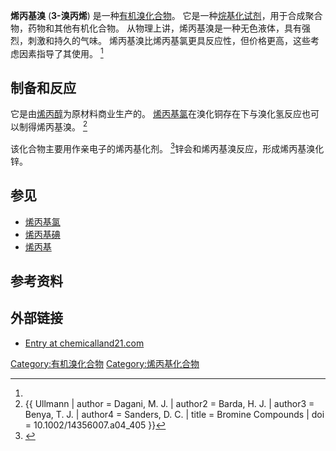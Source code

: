 {{chembox
| Watchedfields = changed
| verifiedrevid = 477314323
| ImageFile = 3-Brompropen.svg
| ImageSize = 180px
| ImageName = Skeletal formula
| ImageFile1 = Allyl-bromide-3D-balls-B.png
| ImageName1 = Ball-and-stick model
| PIN = 3-Bromoprop-1-ene
| OtherNames = 丙烯基溴<br />3-溴丙烯
|Section1={{Chembox Identifiers
| ChemSpiderID_Ref = {{chemspidercite|correct|chemspider}}
| ChemSpiderID = 7553
| InChIKey = BHELZAPQIKSEDF-UHFFFAOYAI
| SMILES1 = C=CCBr
| StdInChI_Ref = {{stdinchicite|correct|chemspider}}
| StdInChI = 1S/C3H5Br/c1-2-3-4/h2H,1,3H2
| StdInChIKey_Ref = {{stdinchicite|correct|chemspider}}
| StdInChIKey = BHELZAPQIKSEDF-UHFFFAOYSA-N
| CASNo_Ref = {{cascite|correct|CAS}}
| CASNo = 106-95-6
| UNII_Ref = {{fdacite|correct|FDA}}
| UNII = FXQ8X2F74Z
| EINECS = 203-446-6
| PubChem = 7841
| SMILES = BrCC=C
| InChI = 1/C3H5Br/c1-2-3-4/h2H,1,3H2
| RTECS = UC7090000
| UNNumber = 1099
  }}
|Section2={{Chembox Properties
| C=3|H=5|Br=1
| Appearance = 透明到黄色液体
| Density = 1.398 g/cm<sup>3</sup>
| MeltingPtC = −119
| MeltingPt_notes = 
| BoilingPtC = 71
| BoilingPt_notes = 
| Solubility = 微溶
| RefractIndex = 1.4697 (20 °C, 589.2 nm)
  }}
|Section3={{Chembox Hazards
| ExternalSDS = [http://ptcl.chem.ox.ac.uk/MSDS/BR/3-bromopropene.html MSDS at Oxford University]
| MainHazards = 
| FlashPt = −2 to −1 °C
| AutoignitionPtC = 280
| NFPA-H = 3
| NFPA-F = 3
| NFPA-R = 1
| NFPA-S = 
| GHSPictograms = {{GHS02}}{{GHS05}}{{GHS06}}{{GHS08}}{{GHS09}}
| GHSSignalWord = Danger
| HPhrases = {{H-phrases|225|301|314|330|331|340|350|400}}
| PPhrases = {{P-phrases|201|202|210|233|240|241|242|243|260|261|264|270|271|273|280|281|284|301+310|301+330+331|303+361+353|304+340|305+351+338|308+313|310|311|320|321|330|363|370+378|391|403+233|403+235|405|501}}
| ExploLimits = 4.3–7.3 %
  }}
}}

'''烯丙基溴''' ('''3-溴丙烯''') 是一种[[有机溴化合物|有机溴化合物]]。 它是一种[[烷基化|烷基化试剂]]，用于合成聚合物，药物和其他有机化合物。 从物理上讲，烯丙基溴是一种无色液体，具有强烈，刺激和持久的气味。 烯丙基溴比烯丙基氯更具反应性，但价格更高，这些考虑因素指导了其使用。 <ref name=Ullmann/>

==制备和反应==
它是由[[烯丙醇|烯丙醇]]为原材料商业​​生产的。  [[烯丙基氯|烯丙基氯]]在溴化铜存在下与溴化氢反应也可以制得烯丙基溴。 <ref name=Ullmann>{{ Ullmann | author = Dagani, M. J. | author2 = Barda, H. J. | author3 = Benya, T. J. | author4 = Sanders, D. C. | title = Bromine Compounds | doi = 10.1002/14356007.a04_405 }}</ref>

该化合物主要用作亲电子的烯丙基化剂。 <ref>{{cite journal|title=Preparation of Enantioenriched Homoallylic Primary Amines
|author=José C. González-Gómez, Francisco Foubelo, Miguel Yus|journal=Org. Synth.|year=2012|volume=89|page=88|doi=10.15227/orgsyn.089.0088|doi-access=free}}</ref>锌会和烯丙基溴反应，形成烯丙基溴化锌。

== 参见 ==

* [[烯丙基氯|烯丙基氯]]
* [[烯丙基碘|烯丙基碘]]
* [[烯丙基|烯丙基]]

==参考资料==
{{Reflist}}

== 外部链接 ==
* [http://www.chemicalland21.com/specialtychem/finechem/ALLYL%20BROMIDE.htm Entry at chemicalland21.com] {{Wayback|url=http://www.chemicalland21.com/specialtychem/finechem/ALLYL%20BROMIDE.htm |date=20200220125757 }}

[[Category:有机溴化合物|Category:有机溴化合物]]
[[Category:烯丙基化合物|Category:烯丙基化合物]]